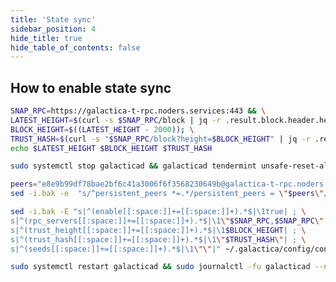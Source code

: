 ```yaml
---
title: 'State sync'
sidebar_position: 4
hide_title: true
hide_table_of_contents: false
---
```



<PageTitle
  iconUrl="img/galactica-icon.svg"
  title="State sync"
  chainId="galactica_9302-1"
  version="v0.2.7"
/>

## How to enable state sync

```bash
SNAP_RPC=https://galactica-t-rpc.noders.services:443 && \
LATEST_HEIGHT=$(curl -s $SNAP_RPC/block | jq -r .result.block.header.height); \
BLOCK_HEIGHT=$((LATEST_HEIGHT - 2000)); \
TRUST_HASH=$(curl -s "$SNAP_RPC/block?height=$BLOCK_HEIGHT" | jq -r .result.block_id.hash) && \
echo $LATEST_HEIGHT $BLOCK_HEIGHT $TRUST_HASH
```

```bash
sudo systemctl stop galacticad && galacticad tendermint unsafe-reset-all --home ~/.galactica --keep-addr-book
```

```bash
peers="e8e9b99df78bae2bf6c41a3006f6f3568230649b@galactica-t-rpc.noders.services:27456"
sed -i.bak -e  "s/^persistent_peers *=.*/persistent_peers = \"$peers\"/" ~/.galactica/config/config.toml
```

```bash
sed -i.bak -E "s|^(enable[[:space:]]+=[[:space:]]+).*$|\1true| ; \
s|^(rpc_servers[[:space:]]+=[[:space:]]+).*$|\1\"$SNAP_RPC,$SNAP_RPC\"| ; \
s|^(trust_height[[:space:]]+=[[:space:]]+).*$|\1$BLOCK_HEIGHT| ; \
s|^(trust_hash[[:space:]]+=[[:space:]]+).*$|\1\"$TRUST_HASH\"| ; \
s|^(seeds[[:space:]]+=[[:space:]]+).*$|\1\"\"|" ~/.galactica/config/config.toml
```

```bash
sudo systemctl restart galacticad && sudo journalctl -fu galacticad --no-hostname -o cat
```
